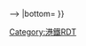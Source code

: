 {{Routemap|collapse=yes|title=馬鞍山綫|title-bg={{港鐵顏色|馬鞍山}}|title-color=white|inline=<includeonly>yes</includeonly>|map=
~~分鐘~~
hKBHFa~~19~~{{站|烏溪沙}}
hBHF~~16~~{{站|馬鞍山||香港}}
hBHF~~13.5~~{{站|恆安}}
hBHF~~11~~{{站|大水坑}}
WASSERq\hKRZWe\WASSERq~~ ~~ ~~ ~~女婆東坑
STR~~ ~~ ~~ ~~[[大老山公路]]中央分隔帶
hSTRa@g
hBHF~~8~~{{站|石門||香港}}
WASSERq\hKRZW\WASSERq~~ ~~ ~~ ~~[[小瀝源渠]]
hBHF~~6~~{{站|第一城}}
hBHF~~4~~{{站|沙田圍}}
CONTg\hBHF\~~2~~{{站|車公廟||香港}}~~ ~~{{RoutemapRoute|Licon=U||{{港鐵路線名|ERL|S}}往{{站|羅湖||香港}}／{{站|落馬洲}}}}
hXBHF-L\hXBHF-R\~~0~~{{站|大圍}}
CONTf\hABZg+l\KDSTeq~~ ~~ ~~[[大圍車廠]]~~{{RoutemapRoute|Licon=D||{{港鐵路線名|ERL|S}}往{{站|金鐘}}}}
hCONTf~~ ~~ ~~ ~~{{RoutemapRoute|Ricon=D||{{港鐵路線名|TML|S}}往{{站|屯門||屯馬綫}}}}<!--{{站|屯門南}}}}-->
|bottom={{navbar|港鐵RDT/馬鞍山綫}}
}}<noinclude>
{{rdt intro|[[港鐵]][[馬鞍山綫]]}}
[[Category:港鐵RDT]]

</noinclude>